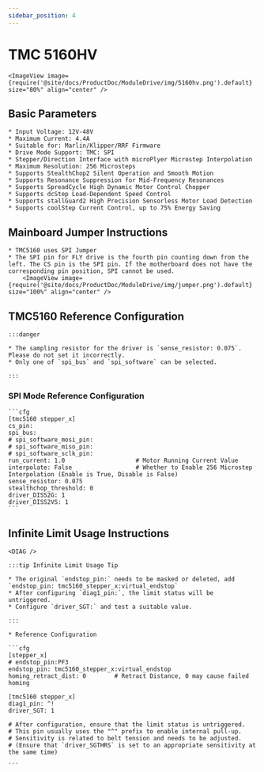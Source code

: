 ```yaml
---
sidebar_position: 4
---
```





# TMC 5160HV

    <ImageView image={require('@site/docs/ProductDoc/ModuleDrive/img/5160hv.png').default} size="80%" align="center" />

## Basic Parameters

    * Input Voltage: 12V-48V
    * Maximum Current: 4.4A
    * Suitable for: Marlin/Klipper/RRF Firmware
    * Drive Mode Support: TMC: SPI
    * Stepper/Direction Interface with microPlyer Microstep Interpolation
    * Maximum Resolution: 256 Microsteps
    * Supports StealthChop2 Silent Operation and Smooth Motion
    * Supports Resonance Suppression for Mid-Frequency Resonances
    * Supports SpreadCycle High Dynamic Motor Control Chopper
    * Supports dcStep Load-Dependent Speed Control
    * Supports stallGuard2 High Precision Sensorless Motor Load Detection
    * Supports coolStep Current Control, up to 75% Energy Saving

## Mainboard Jumper Instructions

    * TMC5160 uses SPI Jumper
    * The SPI pin for FLY drive is the fourth pin counting down from the left. The CS pin is the SPI pin. If the motherboard does not have the corresponding pin position, SPI cannot be used.
        <ImageView image={require('@site/docs/ProductDoc/ModuleDrive/img/jumper.png').default} size="100%" align="center" />


## TMC5160 Reference Configuration

    :::danger

    * The sampling resistor for the driver is `sense_resistor: 0.075`. Please do not set it incorrectly.
    * Only one of `spi_bus` and `spi_software` can be selected.
    
    :::

### SPI Mode Reference Configuration

    ```cfg
    [tmc5160 stepper_x]
    cs_pin:
    spi_bus:
    # spi_software_mosi_pin:
    # spi_software_miso_pin:
    # spi_software_sclk_pin: 
    run_current: 1.0                    # Motor Running Current Value
    interpolate: False                  # Whether to Enable 256 Microstep Interpolation (Enable is True, Disable is False)
    sense_resistor: 0.075
    stealthchop_threshold: 0
    driver_DISS2G: 1
    driver_DISS2VS: 1
    ```

## Infinite Limit Usage Instructions

    <DIAG />

    :::tip Infinite Limit Usage Tip

    * The original `endstop_pin:` needs to be masked or deleted, add `endstop_pin: tmc5160_stepper_x:virtual_endstop`
    * After configuring `diag1_pin:`, the limit status will be untriggered.
    * Configure `driver_SGT:` and test a suitable value.

    :::

    * Reference Configuration

    ```cfg
    [stepper_x]
    # endstop_pin:PF3
    endstop_pin: tmc5160_stepper_x:virtual_endstop
    homing_retract_dist: 0        # Retract Distance, 0 may cause failed homing

    [tmc5160 stepper_x]
    diag1_pin: ^!
    driver_SGT: 1

    # After configuration, ensure that the limit status is untriggered.
    # This pin usually uses the "^" prefix to enable internal pull-up.
    # Sensitivity is related to belt tension and needs to be adjusted.
    # (Ensure that `driver_SGTHRS` is set to an appropriate sensitivity at the same time)

    ```
